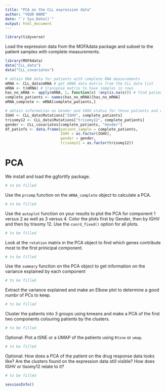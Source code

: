 ```yaml
---
title: "PCA on the CLL expression data"
author: "YOUR NAME"
date: "`r Sys.Date()`"
output: html_document
---
```


```r
library(tidyverse)
```

Load the expression data from the MOFAdata package and subset to the patient samples with complete measurements.
```r
library(MOFAdata)
data("CLL_data")
data("CLL_covariates")

# obtain RNA data for patients with complete RNA measurements
mRNA <- CLL_data$mRNA # get mRNA data matrix from the CLL data list
mRNA <- t(mRNA) # transpose matrix to have samples in rows
has_no_mRNA <- apply(mRNA, 1, function(x) !any(is.na(x))) # find patient samples with complete mRNA information
complete_patients <- names(has_no_mRNA)[has_no_mRNA]
mRNA_complete <- mRNA[complete_patients,]

# obtain information on Gender and IGHV status for those patients and collect them in a dataframe
IGHV <- CLL_data$Mutations["IGHV", complete_patients]
trisomy12 <- CLL_data$Mutations["trisomy12", complete_patients]
gender <- CLL_covariates[complete_patients, "Gender"]
df_patinfo <- data.frame(patient_sample = complete_patients, 
                         IGHV = as.factor(IGHV),
                         gender = gender,
                         trisomy12 = as.factor(trisomy12))
```

# PCA
We install and load the ggfortify package.
```r
# to be filled
```

Use the `prcomp` function on the `mRNA_complete` object to calculate a PCA.
```r
# to be filled
```

Use the `autoplot` function on your results to plot the PCA for component 1 versus 2 as well as 3 versus 4. Color the plots first by Gender, then by IGHV and then by trisomy 12.  Use the `coord_fixed()` option for all plots.
```r
# to be filled
```

Look at the `rotation` matrix in the PCA object to find which genes contribute most to the first prinicipal component.
```r
# to be filled
```

Use the `summary` function on the PCA object to get information on the variance explained by each component
```r
# to be filled
```

Extract the variance explained and make an Elbow plot to determine a good numbr of PCs to keep.
```r
# to be filled
```

Cluster the patients into 3 groups using kmeans and make a PCA of the first two components colouring patients by the clusters.
```r
# to be filled
```


Optional: Plot a tSNE or a UMAP of the patients using `Rtsne` or `umap`.
```r
# to be filled
```

Optional: How does a PCA of the patient on the drug response data looks like? Are the clusters found on the expression data still visible? How does IGHV or tisomy12 relate to it?
```r
# to be filled
```

```r
sessionInfo()
```

